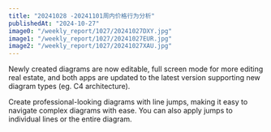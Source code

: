 ```yaml
---
title: "20241028 -20241101周内价格行为分析"
publishedAt: "2024-10-27"
image0: "/weekly_report/1027/20241027DXY.jpg"
image1: "/weekly_report/1027/20241027EUR.jpg"
image2: "/weekly_report/1027/20241027XAU.jpg"
---
```


Newly created diagrams are now editable, full screen mode for more editing real estate, and both apps are updated to the latest version supporting new diagram types (eg. C4 architecture).

Create professional-looking diagrams with line jumps, making it easy to navigate complex diagrams with ease. You can also apply jumps to individual lines or the entire diagram.
